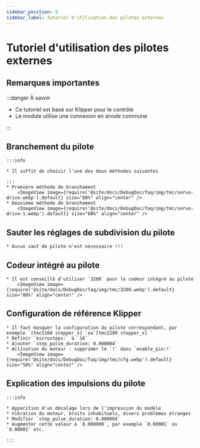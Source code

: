 ```yaml
---
sidebar_position: 6
sidebar_label: Tutoriel d'utilisation des pilotes externes
---
```


# Tutoriel d'utilisation des pilotes externes

## Remarques importantes

:::danger À savoir

* Ce tutoriel est basé sur Klipper pour le contrôle
* Le module utilise une connexion en anode commune

:::


## Branchement du pilote
    :::info

    * Il suffit de choisir l'une des deux méthodes suivantes

    :::
    * Première méthode de branchement
        <ImageView image={require('@site/docs/DebugDoc/faq/img/tmc/servo-drive.webp').default} size="80%" align="center" />
    * Deuxième méthode de branchement
        <ImageView image={require('@site/docs/DebugDoc/faq/img/tmc/servo-drive-1.webp').default} size="80%" align="center" />

## Sauter les réglages de subdivision du pilote

    * Aucun saut de pilote n'est nécessaire !!!

## Codeur intégré au pilote
    * Il est conseillé d'utiliser `3200` pour le codeur intégré au pilote
        <ImageView image={require('@site/docs/DebugDoc/faq/img/tmc/3200.webp').default} size="80%" align="center" />

## Configuration de référence Klipper

    * Il faut masquer la configuration du pilote correspondant, par exemple `[tmc5160 stepper_x] `ou`[tmc2209 stepper_x] `
    * Définir `microsteps:` à `16`
    * Ajouter `step_pulse_duration: 0.000004`
    * Activation du moteur : supprimer le `!` dans `enable_pin:!`
        <ImageView image={require('@site/docs/DebugDoc/faq/img/tmc/cfg.webp').default} size="50%" align="center" />

## Explication des impulsions du pilote

    :::info

    * Apparition d'un décalage lors de l'impression du modèle
    * Vibration du moteur, bruits inhabituels, divers problèmes étranges
    * Modifier `step_pulse_duration: 0.000004`
    * Augmenter cette valeur à `0.000009`, par exemple `0.00001` ou `0.00002` etc.

    :::
